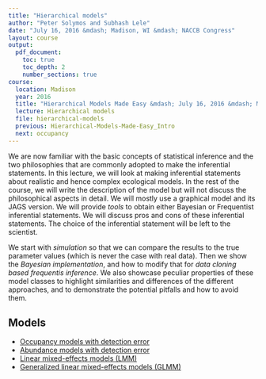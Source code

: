 ```yaml
---
title: "Hierarchical models"
author: "Peter Solymos and Subhash Lele"
date: "July 16, 2016 &mdash; Madison, WI &mdash; NACCB Congress"
layout: course
output:
  pdf_document:
    toc: true
    toc_depth: 2
    number_sections: true
course:
  location: Madison
  year: 2016
  title: "Hierarchical Models Made Easy &mdash; July 16, 2016 &mdash; Madison, WI &mdash; NACCB Congress"
  lecture: Hierarchical models
  file: hierarchical-models
  previous: Hierarchical-Models-Made-Easy_Intro
  next: occupancy
---
```


We are now familiar with the basic concepts of statistical inference and the two philosophies that are commonly adopted to make the inferential statements. In this lecture, we will look at making inferential statements about realistic and hence complex ecological models. In the rest of the course, we will write the description of the model but will not discuss the philosophical aspects in detail. We will mostly use a graphical model and its JAGS version. We will provide *tools* to obtain either Bayesian or Frequentist inferential statements. We will discuss pros and cons of these inferential statements. The choice of the inferential statement will be left to the scientist. 

We start with *simulation* so that we can compare the results to the true
parameter values (which is never the case with real data).
Then we show the *Bayesian implementation*, and how to modify that
for *data cloning based frequentis inference*. We also showcase
peculiar properties of these model classes to highlight
similarities and differences of the different approaches,
and to demonstrate the potential pitfalls and how to avoid them.

## Models

* [Occupancy models with detection error](./occupancy.html)
* [Abundance models with detection error](./n-mixture.html)
* [Linear mixed-effects models (LMM)](./lmm.html)
* [Generalized linear mixed-effects models (GLMM)](./glmm.html)

